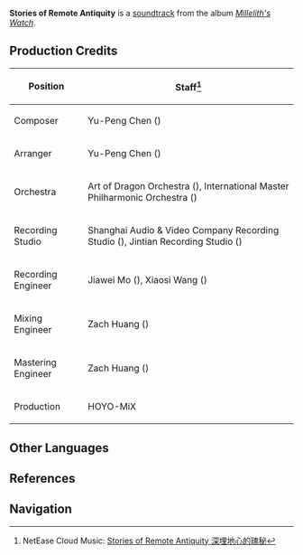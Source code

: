 {{Soundtrack Infobox
|title          =
|image          = Millelith's Watch.png
|album          = Millelith's Watch
|disc           = 2
|number         = 34
|featured       =
|featured2      =
|featured3      =
|featured_disc  =
|featured_disc2 =
|featured_disc3 =
|youtube_id     = mgOCMnnAkdg
|spotify_id     = 7F9YrEogWMKpMCMYeMbyJA
|played_in      = The Chasm: Underground Mines
|during         = [[Chasm Nail|The Court of Pillars]]
|domain         =
|previous       = A Route to Fantasies
|next           = Irresistible Force
}}
'''Stories of Remote Antiquity''' is a [[soundtrack]] from the album ''[[Millelith's Watch]]''.

==Production Credits==
{| class="wikitable" style="text-align:left; height:0.5em"
! Position
! Staff<ref>NetEase Cloud Music: [https://music.163.com/#/song?id=1956543019 Stories of Remote Antiquity 深埋地心的瑰秘]</ref>
|-
! Composer
| Yu-Peng Chen ({{Lang|zh=陈致逸|mini=1}})
|-
! Arranger
| Yu-Peng Chen ({{Lang|zh=陈致逸|mini=1}})
|-
! Orchestra
| Art of Dragon Orchestra ({{Lang|zh=龙之艺交响乐团|mini=1}}), International Master Philharmonic Orchestra ({{Lang|zh=国际首席爱乐乐团|mini=1}})
|-
! Recording Studio
| Shanghai Audio & Video Company Recording Studio ({{Lang|zh=上海音像公司录音棚|mini=1}}), Jintian Recording Studio ({{Lang|zh=金田录音棚|mini=1}})
|-
! Recording Engineer
| Jiawei Mo ({{Lang|zh=莫家伟|mini=1}}), Xiaosi Wang ({{Lang|zh=王小四|mini=1}})
|-
! Mixing Engineer
| Zach Huang ({{Lang|zh=黄巍|mini=1}})
|-
! Mastering Engineer
| Zach Huang ({{Lang|zh=黄巍|mini=1}})
|-
! Production
| HOYO-MiX
|}
<!--
==Videos==
<gallery hideaddbutton="true" captionalign="center">
</gallery>
==Trivia==
-->
==Other Languages==
{{Other Languages
|default_hidden = 1
|en      = Stories of Remote Antiquity
|zhs     = 深埋地心的瑰秘
|zhs_rm  = Shēnmái Dìxīn de Guīmì
|ja      = 地核に隠されし秘宝
|ja_rm   = Chikaku ni Kakusareshi Hihou{{Assumed}}
}}

==References==
{{Reflist}}

==Navigation==
{{Soundtrack Navbox|Millelith's Watch}}